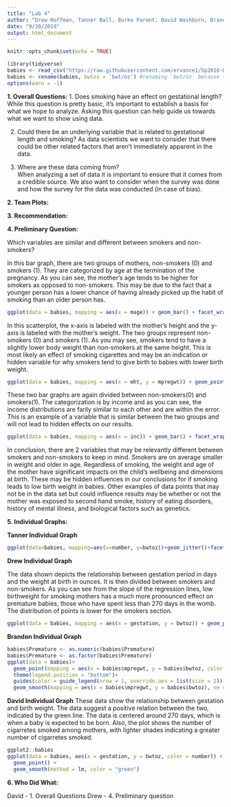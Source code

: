 ```yaml
---
title: "Lab 4"
author: "Drew Hoffman, Tanner Ball, Burke Parent, David Washburn, Brandon Nelsen"
date: "9/20/2019"
output: html_document
---
```


```r
knitr::opts_chunk$set(echo = TRUE)
```

```r
library(tidyverse)
babies <- read_csv("https://raw.githubusercontent.com/ervance1/Sp2018-Data-Science-repo/master/babies2a.dat")
babies <- rename(babies, bwtoz = 'bwt/oz') #renaming `bwt/oz` because the "/" sign requires special care
options(warn = -1)
```

**1. Overall Questions:**
1. Does smoking have an effect on gestational length?
While this question is pretty basic, it’s important to establish a basis for what we hope to analyze. Asking this question can help guide us towards what we want to show using data.

2. Could there be an underlying variable that is related to gestational length and smoking?
As data scientists we want to consider that there could be other related factors that aren’t immediately apparent in the data.

3. Where are these data coming from?    
When analyzing a set of data it is important to ensure that it comes from a credible source. We also want to consider when the survey was done and how the survey for the data was conducted (in case of bias).

**2. Team Plots:**


**3. Recommendation:**


**4. Preliminary Question:**

Which variables are similar and different between smokers and non-smokers?

In this bar graph, there are two groups of mothers, non-smokers (0) and smokers (1). They are categorized by age at the termination of the pregnancy. As you can see, the mother's age tends to be higher for smokers as opposed to non-smokers. This may be due to the fact that a younger person has a lower chance of having already picked up the habit of smoking than an older person has. 

```r
ggplot(data = babies, mapping = aes(x = mage)) + geom_bar() + facet_wrap(~smoke)
```

In this scatterplot, the x-axis is labeled with the mother's height and the y-axis is labeled with the mother's weight. The two groups represent non-smokers (0) and smokers (1). As you may see, smokers tend to have a slightly lower body weight than non-smokers at the same height. This is most likely an effect of smoking cigarettes and may be an indication or hidden variable for why smokers tend to give birth to babies with lower birth weight.

```r
ggplot(data = babies, mapping = aes(x = mht, y = mpregwt)) + geom_point() + facet_wrap(~smoke) + geom_smooth()
```

These two bar graphs are again divided between non-smokers(0) and smokers(1). The categorization is by income and as you can see, the income distributions are farily similar to each other and are within the error. This is an example of a variable that is similar between the two groups and will not lead to hidden effects on our results.

```r
ggplot(data = babies, mapping = aes(x = inc)) + geom_bar() + facet_wrap(~smoke)
```

In conclusion, there are 2 variables that may be relevantly different between smokers and non-smokers to keep in mind. Smokers are on average smaller in weight and older in age. Regardless of smoking, the weight and age of the mother have significant impacts on the child's wellbeing and dimensions at birth. These may be hidden influences in our conclusions for if smoking leads to low birth weight in babies. Other examples of data points that may not be in the data set but could influence results may be whether or not the mother was exposed to second hand smoke, history of eating disorders, history of mental illness, and biological factors such as genetics.


**5. Individual Graphs:**

**Tanner Individual Graph**
```r
ggplot(data=babies, mapping=aes(x=number, y=bwtoz))+geom_jitter()+facet_wrap(~ Premature)
```

**Drew Individual Graph**

The data shown depicts the relationship between gestation period in days and the weight at birth in ounces. It is then divided between smokers and non-smokers. As you can see from the slope of the regression lines, low birthweight for smoking mothers has a much more pronounced effect on premature babies, those who have spent less than 270 days in the womb. The distribution of points is lower for the smokers section.

```r
ggplot(data = babies, mapping = aes(x = gestation, y = bwtoz)) + geom_point() + geom_smooth(se = FALSE) + facet_wrap(~smoke) 
```

**Brandon Individual Graph**

```r
babies$Premature <- as.numeric(babies$Premature)
babies$Premature <- as.factor(babies$Premature)
ggplot(data = babies)+
  geom_point(mapping = aes(x = babies$mpregwt, y = babies$bwtoz, color = babies$Premature))+
  theme(legend.position = "bottom")+
  guides(color = guide_legend(nrow = 1, override.aes = list(size = 2)))+
  geom_smooth(mapping = aes(x = babies$mpregwt, y = babies$bwtoz), se = FALSE, method = 'lm', color = "black")
```

**David Individual Graph**
These data show the relationship between gestation and birth weight. The data suggest a positive relation between the two, indicated by the green line. The data is centered around 270 days, which is when a baby is expected to be born. Also, the plot shows the number of cigarretes smoked among mothers, with lighter shades indicating a greater number of cigarretes smoked. 

```r
ggplot2::babies
ggplot(data = babies, aes(x = gestation, y = bwtoz, color = number)) +
  geom_point() +
  geom_smooth(method = lm, color = "green")
```

**6. Who Did What:**

David -  1. Overall Questions
Drew - 4. Preliminary question
